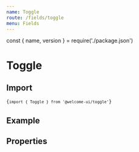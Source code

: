 ```yaml
---
name: Toggle
route: /fields/toggle
menu: Fields
---
```


const { name, version } = require('./package.json')

# Toggle

<TagVersion version={version} name={name} />

## Import

<Code>{`import { Toggle } from '@welcome-ui/toggle'`}</Code>

## Example

<Playground>
  <Form initialValues={{ swatch: true }}>
    <ConnectedField name="switch" component={Toggle} label="Switch example" mb="xl" />
    <ConnectedField
      name="swatch"
      component={Toggle}
      label="Disabled swatch example"
      disabled
      mb="xl"
    />
  </Form>
</Playground>

## Properties

<Props of={Checkbox} />
